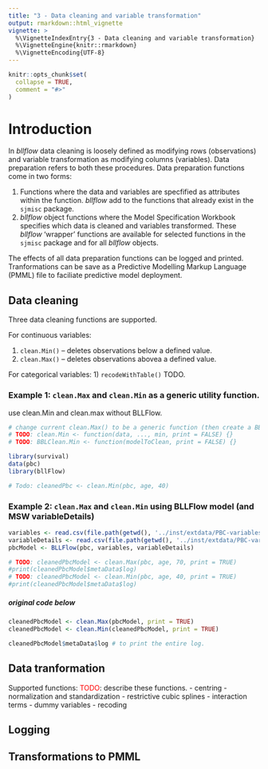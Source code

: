 ```yaml
---
title: "3 - Data cleaning and variable transformation"
output: rmarkdown::html_vignette
vignette: >
  %\VignetteIndexEntry{3 - Data cleaning and variable transformation}
  %\VignetteEngine{knitr::rmarkdown}
  %\VignetteEncoding{UTF-8}
---
```

```r
knitr::opts_chunk$set(
  collapse = TRUE,
  comment = "#>"
)
```
# Introduction
In _bllflow_ data cleaning is loosely defined as modifying rows (observations) and variable transformation as modifying columns (variables). Data preparation refers to both these procedures. Data preparation functions come in two forms:

1) Functions where the data and variables are specfified as attributes within the function. _bllflow_ add to the functions that already exist in the `sjmisc` package.
1) _bllflow_ object functions where the Model Specification Workbook specifies which data is cleaned and variables transformed. These _bllflow_ 'wrapper' functions are available for selected functions in the `sjmisc` package and for all _bllflow_ objects. 

The effects of all data preparation functions can be logged and printed. Tranformations can be save as a Predictive Modelling Markup Language (PMML) file to faciliate predictive model deployment. 

## Data cleaning
Three data cleaning functions are supported. 

For continuous variables:

1) `clean.Min()` -- deletes observations below a defined value.
1) `clean.Max()` -- deletes observations abovea a defined value.

For categorical variables: 
1) `recodeWithTable()` TODO.

### Example 1: `clean.Max` and `clean.Min` as a generic utility function.
use clean.Min and clean.max without BLLFlow.

```r
# change current clean.Max() to be a generic function (then create a BBLFlow wrapper -- see below)
# TODO: clean.Min <- function(data, ..., min, print = FALSE) {}
# TODO: BBLClean.Min <- function(modelToClean, print = FALSE) {}

library(survival)
data(pbc)
library(bllFlow)

# Todo: cleanedPbc <- clean.Min(pbc, age, 40)
```

### Example 2: `clean.Max` and `clean.Min` using BLLFlow model (and MSW variableDetails)
```r
variables <- read.csv(file.path(getwd(), '../inst/extdata/PBC-variables.csv'))
variableDetails <- read.csv(file.path(getwd(), '../inst/extdata/PBC-variableDetails.csv'))
pbcModel <- BLLFlow(pbc, variables, variableDetails)

# TODO: cleanedPbcModel <- clean.Max(pbc, age, 70, print = TRUE)
#print(cleanedPbcModel$metaData$log)
# TODO: cleanedPbcModel <- clean.Min(pbc, age, 40, print = TRUE)
#print(cleanedPbcModel$metaData$log)

```
##### original code below
```r
cleanedPbcModel <- clean.Max(pbcModel, print = TRUE)
cleanedPbcModel <- clean.Min(cleanedPbcModel, print = TRUE)

cleanedPbcModel$metaData$log # to print the entire log.
```

## Data tranformation

Supported functions: <font color="red">TODO</font>: describe these functions.
- centring
- normalization and standardization
- restrictive cubic splines
- interaction terms
- dummy variables
- recoding

## Logging

## Transformations to PMML
